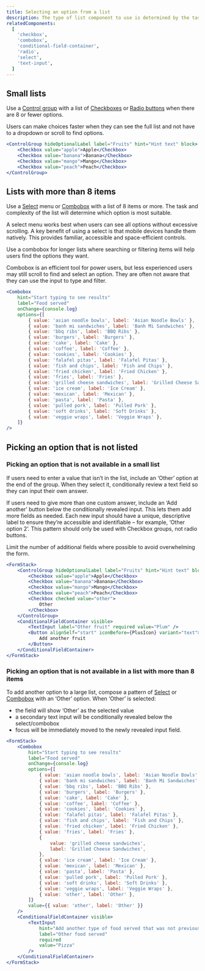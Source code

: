 ```yaml
---
title: Selecting an option from a list
description: The type of list component to use is determined by the task, the experience level of the user, and the number of items in the list. Selecting the appropriate input type helps users make choices more easily and accessibly.
relatedComponents:
  [
    'checkbox',
    'combobox',
    'conditional-field-container',
    'radio',
    'select',
    'text-input',
  ]
---
```


## Small lists

Use a [Control group](/components/control-group) with a list of [Checkboxes](/components/checkboxes) or [Radio buttons](/components/radio) when there are 8 or fewer options.

Users can make choices faster when they can see the full list and not have to a dropdown or scroll to find options.

```jsx live
<ControlGroup hideOptionalLabel label="Fruits" hint="Hint text" block>
	<Checkbox value="apple">Apple</Checkbox>
	<Checkbox value="banana">Banana</Checkbox>
	<Checkbox value="mango">Mango</Checkbox>
	<Checkbox value="peach">Peach</Checkbox>
</ControlGroup>
```

## Lists with more than 8 items

Use a [Select](/components/select) menu or [Combobox](/components/combobox) with a list of 8 items or more. The task and complexity of the list will determine which option is most suitable.

A select menu works best when users can see all options without excessive scrolling. A key benefit of using a select is that mobile devices handle them natively. This provides familiar, accessible and space-efficient controls.

Use a combobox for longer lists where searching or filtering items will help users find the options they want.

Combobox is an efficient tool for power users, but less experienced users may still scroll to find and select an option. They are often not aware that they can use the input to type and filter.

```jsx live
<Combobox
	hint="Start typing to see results"
	label="Food served"
	onChange={console.log}
	options={[
		{ value: 'asian noodle bowls', label: 'Asian Noodle Bowls' },
		{ value: 'banh mi sandwiches', label: 'Banh Mi Sandwiches' },
		{ value: 'bbq ribs', label: 'BBQ Ribs' },
		{ value: 'burgers', label: 'Burgers' },
		{ value: 'cake', label: 'Cake' },
		{ value: 'coffee', label: 'Coffee' },
		{ value: 'cookies', label: 'Cookies' },
		{ value: 'falafel pitas', label: 'Falafel Pitas' },
		{ value: 'fish and chips', label: 'Fish and Chips' },
		{ value: 'fried chicken', label: 'Fried Chicken' },
		{ value: 'fries', label: 'Fries' },
		{ value: 'grilled cheese sandwiches', label: 'Grilled Cheese Sandwiches' },
		{ value: 'ice cream', label: 'Ice Cream' },
		{ value: 'mexican', label: 'Mexican' },
		{ value: 'pasta', label: 'Pasta' },
		{ value: 'pulled pork', label: 'Pulled Pork' },
		{ value: 'soft drinks', label: 'Soft Drinks' },
		{ value: 'veggie wraps', label: 'Veggie Wraps' },
	]}
/>
```

## Picking an option that is not listed

### Picking an option that is not available in a small list

If users need to enter a value that isn’t in the list, include an ‘Other’ option at the end of the group. When they select it, conditionally review a text field so they can input their own answer.

If users need to give more than one custom answer, include an ‘Add another’ button below the conditionally revealed input. This lets them add more fields as needed. Each new input should have a unique, descriptive label to ensure they’re accessible and identifiable – for example, ‘Other option 2’. This pattern should only be used with Checkbox groups, not radio buttons.

Limit the number of additional fields where possible to avoid overwhelming the form.

```jsx live
<FormStack>
	<ControlGroup hideOptionalLabel label="Fruits" hint="Hint text" block>
		<Checkbox value="apple">Apple</Checkbox>
		<Checkbox value="banana">Banana</Checkbox>
		<Checkbox value="mango">Mango</Checkbox>
		<Checkbox value="peach">Peach</Checkbox>
		<Checkbox checked value="other">
			Other
		</Checkbox>
	</ControlGroup>
	<ConditionalFieldContainer visible>
		<TextInput label="Other fruit" required value="Plum" />
		<Button alignSelf="start" iconBefore={PlusIcon} variant="text">
			Add another fruit
		</Button>
	</ConditionalFieldContainer>
</FormStack>
```

### Picking an option that is not available in a list with more than 8 items

To add another option to a large list, compose a pattern of [Select](/components/select) or [Combobox](/components/combobox) with an ‘Other’ option. When ‘Other’ is selected:

- the field will show ‘Other’ as the selected value
- a secondary text input will be conditionally revealed below the select/combobox
- focus will be immediately moved to the newly revealed input field.

```jsx live
<FormStack>
	<Combobox
		hint="Start typing to see results"
		label="Food served"
		onChange={console.log}
		options={[
			{ value: 'asian noodle bowls', label: 'Asian Noodle Bowls' },
			{ value: 'banh mi sandwiches', label: 'Banh Mi Sandwiches' },
			{ value: 'bbq ribs', label: 'BBQ Ribs' },
			{ value: 'burgers', label: 'Burgers' },
			{ value: 'cake', label: 'Cake' },
			{ value: 'coffee', label: 'Coffee' },
			{ value: 'cookies', label: 'Cookies' },
			{ value: 'falafel pitas', label: 'Falafel Pitas' },
			{ value: 'fish and chips', label: 'Fish and Chips' },
			{ value: 'fried chicken', label: 'Fried Chicken' },
			{ value: 'fries', label: 'Fries' },
			{
				value: 'grilled cheese sandwiches',
				label: 'Grilled Cheese Sandwiches',
			},
			{ value: 'ice cream', label: 'Ice Cream' },
			{ value: 'mexican', label: 'Mexican' },
			{ value: 'pasta', label: 'Pasta' },
			{ value: 'pulled pork', label: 'Pulled Pork' },
			{ value: 'soft drinks', label: 'Soft Drinks' },
			{ value: 'veggie wraps', label: 'Veggie Wraps' },
			{ value: 'other', label: 'Other' },
		]}
		value={{ value: 'other', label: 'Other' }}
	/>
	<ConditionalFieldContainer visible>
		<TextInput
			hint="Add another type of food served that was not previously listed"
			label="Other food served"
			required
			value="Pizza"
		/>
	</ConditionalFieldContainer>
</FormStack>
```
